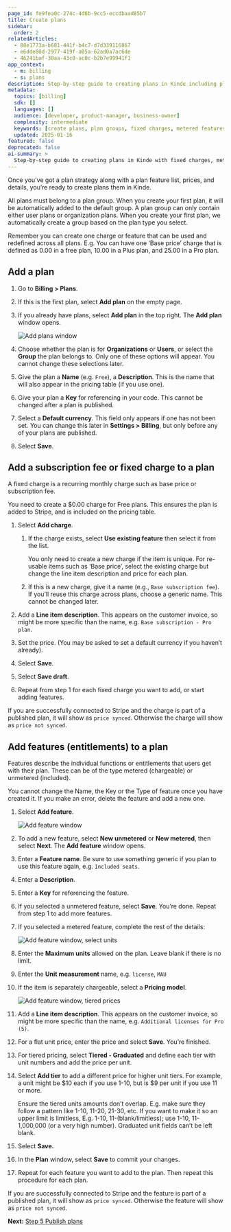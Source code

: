 ```yaml
---
page_id: fe9fea0c-274c-4d6b-9cc5-eccdbaad85b7
title: Create plans
sidebar:
  order: 2
relatedArticles:
  - 88e1773a-b681-441f-b4c7-d7d339116867
  - e6dde80d-2977-419f-a05a-62ad0a7ac6de
  - 46241baf-30aa-43c0-ac0c-b2b7e99941f1
app_context: 
  - m: billing
  - s: plans
description: Step-by-step guide to creating plans in Kinde including plan groups, fixed charges, metered features, and tiered pricing configuration.
metadata:
  topics: [billing]
  sdk: []
  languages: []
  audience: [developer, product-manager, business-owner]
  complexity: intermediate
  keywords: [create plans, plan groups, fixed charges, metered features, tiered pricing, plan features, subscription fees]
  updated: 2025-01-16
featured: false
deprecated: false
ai-summary: >
  Step-by-step guide to creating plans in Kinde with fixed charges, metered features, and tiered pricing configuration.
---
```


Once you’ve got a plan strategy along with a plan feature list, prices, and details, you’re ready to create plans them in Kinde.

All plans must belong to a plan group. When you create your first plan, it will be automatically added to the default group. A plan group can only contain either user plans or organization plans. When you create your first plan, we automatically create a group based on the plan type you select. 

<Aside>

Remember you can create one charge or feature that can be used and redefined across all plans. E.g. You can have one ‘Base price’ charge that is defined as 0.00 in a free plan, 10.00 in a Plus plan, and 25.00 in a Pro plan.

</Aside>

## Add a plan

1. Go to **Billing > Plans**. 
2. If this is the first plan, select **Add plan** on the empty page. 
3. If you already have plans, select **Add plan** in the top right. The **Add plan** window opens.
    
    ![Add plans window](https://imagedelivery.net/skPPZTHzSlcslvHjesZQcQ/a8a237d5-c242-45dc-453e-a7ad66e33a00/public)
    
4. Choose whether the plan is for **Organizations** or **Users**, or select the **Group** the plan belongs to. Only one of these options will appear. You cannot change these selections later.
5. Give the plan a **Name** (e.g. `Free`), a **Description**. This is the name that will also appear in the pricing table (if you use one).
6. Give your plan a **Key** for referencing in your code. This cannot be changed after a plan is published.
7. Select a **Default currency**. This field only appears if one has not been set. You can change this later in **Settings > Billing**, but only before any of your plans are published.
8. Select **Save**.

## Add a subscription fee or fixed charge to a plan

A fixed charge is a recurring monthly charge such as base price or subscription fee.

<Aside type="warning">

You need to create a $0.00 charge for Free plans. This ensures the plan is added to Stripe, and is included on the pricing table.

</Aside>

1. Select **Add charge**.
    1. If the charge exists, select **Use existing feature** then select it from the list. 
        
        <Aside>
        
        You only need to create a new charge if the item is unique. For re-usable items such as ‘Base price’, select the existing charge but change the line item description and price for each plan.
        
        </Aside>
        
    2. If this is a new charge, give it a name (e.g., `Base subscription fee`). If you’ll reuse this charge across plans, choose a generic name. This cannot be changed later.
2. Add a **Line item description**. This appears on the customer invoice, so might be more specific than the name, e.g. `Base subscription - Pro plan`.

3. Set the price. (You may be asked to set a default currency if you haven’t already).
4. Select **Save**.
5. Select **Save draft**.
6. Repeat from step 1 for each fixed charge you want to add, or start adding features.

<Aside title="Feature price sync">

If you are successfully connected to Stripe and the charge is part of a published plan, it will show as `price synced`. Otherwise the charge will show as `price not synced`.

</Aside>

## Add features (entitlements) to a plan

Features describe the individual functions or entitlements that users get with their plan. These can be of the type metered (chargeable) or unmetered (included).

<Aside type="warning">

You cannot change the Name, the Key or the Type of feature once you have created it. If you make an error, delete the feature and add a new one. 

</Aside>

1. Select **Add feature**.
    
    ![Add feature window](https://imagedelivery.net/skPPZTHzSlcslvHjesZQcQ/ceb95ba9-1c03-4ae7-89f9-275ab3185100/public)
    
2. To add a new feature, select **New unmetered** or **New metered**, then select **Next**. The **Add feature** window opens.
3. Enter a **Feature name**. Be sure to use something generic if you plan to use this feature again, e.g. `Included seats`.
4. Enter a **Description**.
5. Enter a **Key** for referencing the feature. 
6. If you selected a unmetered feature, select **Save**. You’re done. Repeat from step 1 to add more features. 
7. If you selected a metered feature, complete the rest of the details:
    
    ![Add feature window, select units](https://imagedelivery.net/skPPZTHzSlcslvHjesZQcQ/de016f2c-2477-4abd-9a2d-00e7c3e99300/public)
    
8. Enter the **Maximum units** allowed on the plan. Leave blank if there is no limit. 
9. Enter the **Unit measurement** name, e.g. `license`, `MAU`
10. If the item is separately chargeable, select a **Pricing model**. 
    
    ![Add feature window, tiered prices](https://imagedelivery.net/skPPZTHzSlcslvHjesZQcQ/80ea9a38-e6ac-479f-9697-f04e237d4d00/public)
    
11. Add a **Line item description**. This appears on the customer invoice, so might be more specific than the name, e.g. `Additional licenses for Pro (5)`.
12. For a flat unit price, enter the price and select **Save**. You’re finished.
13. For tiered pricing, select **Tiered - Graduated** and define each tier with unit numbers and add the price per unit. 
14. Select **Add tier** to add a different price for higher unit tiers. For example, a unit might be $10 each if you use 1-10, but is $9 per unit if you use 11 or more.
    
    <Aside type="warning">
    
    Ensure the tiered units amounts don’t overlap. E.g. make sure they follow a pattern like 1-10, 11-20, 21-30, etc. If you want to make it so an upper limit is limitless, E.g. 1-10, 11-(blank/limitless); use 1-10, 11-1,000,000 (or a very high number). Graduated unit fields can’t be left blank.
    
    </Aside>
    
15. Select **Save.**
16. In the **Plan** window, select **Save** to commit your changes.
17. Repeat for each feature you want to add to the plan. Then repeat this procedure for each plan. 

<Aside title="Feature price sync">

If you are successfully connected to Stripe and the feature is part of a published plan, it will show as `price synced`. Otherwise the feature will show as `price not synced`.

</Aside>

**Next:** [Step 5 Publish plans](/billing/get-started/publish-plans/)
